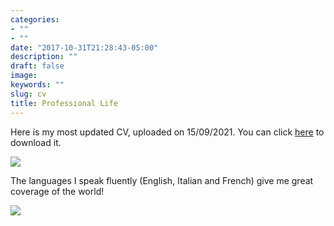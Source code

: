 ```yaml
---
categories:
- ""
- ""
date: "2017-10-31T21:28:43-05:00"
description: ""
draft: false
image: 
keywords: ""
slug: cv
title: Professional Life
---
```


Here is my most updated CV, uploaded on 15/09/2021. You can click [here](cv_website.pdf) to download it.

![](/Users/Edoardo/Desktop/LBS R/my_website/static/img/blogs/CV.png)

The languages I speak fluently (English, Italian and French) give me great coverage of the world!

![](/Users/Edoardo/Desktop/LBS R/my_website/static/img/blogs/languages.png)